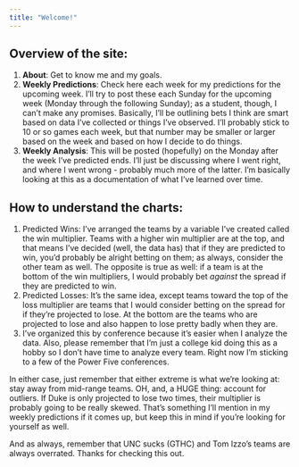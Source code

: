 ```yaml
---
title: "Welcome!"
---
```


## Overview of the site: 
1. **About**: Get to know me and my goals.
2. **Weekly Predictions**: Check here each week for my predictions for the upcoming week. I'll try to post these each Sunday for the upcoming week (Monday through the following Sunday); as a student, though, I can't make any promises. Basically, I'll be outlining bets I think are smart based on data I've collected or things I've observed. I'll probably stick to 10 or so games each week, but that number may be smaller or larger based on the week and based on how I decide to do things. 
3. **Weekly Analysis**: This will be posted (hopefully) on the Monday after the week I've predicted ends. I'll just be discussing where I went right, and where I went wrong - probably much more of the latter. I'm basically looking at this as a documentation of what I've learned over time. 

## How to understand the charts: 
1. Predicted Wins: I've arranged the teams by a variable I've created called the win multiplier. Teams with a higher win multiplier are at the top, and that means I've decided (well, the data has) that if they are predicted to win, you'd probably be alright betting on them; as always, consider the other team as well. The opposite is true as well: if a team is at the bottom of the win multipliers, I would probably bet *against* the spread if they are predicted to win. 
2. Predicted Losses: It's the same idea, except teams toward the top of the loss multiplier are teams that I would consider betting on the spread for if they're projected to lose. At the bottom are the teams who are projected to lose and also happen to lose pretty badly when they are. 
3. I've organized this by conference because it's easier when I analyze the data. Also, please remember that I'm just a college kid doing this as a hobby so I don't have time to analyze every team. Right now I'm sticking to a few of the Power Five conferences. 

In either case, just remember that either extreme is what we're looking at: stay away from mid-range teams. OH, and, a HUGE thing: account for outliers. If Duke is only projected to lose two times, their multiplier is probably going to be really skewed. That's something I'll mention in my weekly predictions if it comes up, but keep this in mind if you're looking for yourself as well. 

And as always, remember that UNC sucks (GTHC) and Tom Izzo's teams are always overrated. Thanks for checking this out. 